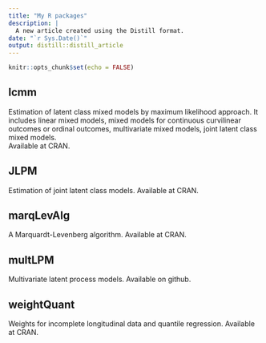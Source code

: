 ```yaml
---
title: "My R packages"
description: |
  A new article created using the Distill format.
date: "`r Sys.Date()`"
output: distill::distill_article
---
```


```r
knitr::opts_chunk$set(echo = FALSE)
```


## lcmm

Estimation of latent class mixed models by maximum likelihood approach. It includes linear mixed models, mixed models for continuous curvilinear outcomes or ordinal outcomes, multivariate mixed models, joint latent class mixed models.  
Available at CRAN.

## JLPM

Estimation of joint latent class models. 
Available at CRAN.

## marqLevAlg

A Marquardt-Levenberg algorithm.
Available at CRAN.


## multLPM

Multivariate latent process models.
Available on github.


## weightQuant

Weights for incomplete longitudinal data and quantile regression.
Available at CRAN.


